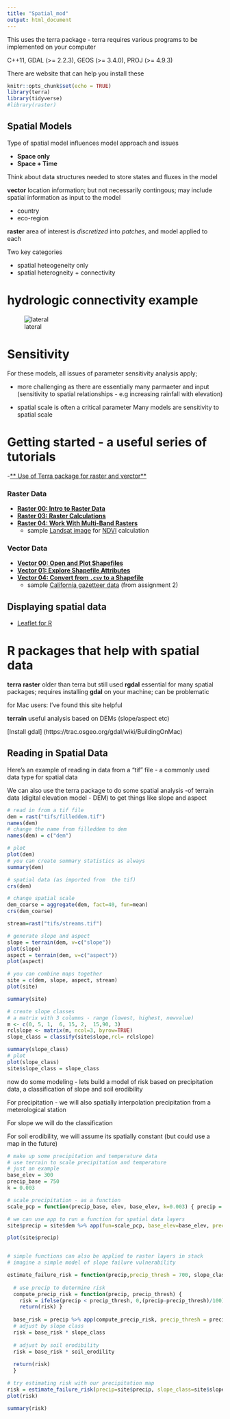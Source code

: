 ```yaml
---
title: "Spatial_mod"
output: html_document
---
```


This uses the terra package - terra requires various programs to be implemented on your computer

C++11, GDAL (>= 2.2.3), GEOS (>= 3.4.0), PROJ (>= 4.9.3)

There are website that can help you install these

```r
knitr::opts_chunk$set(echo = TRUE)
library(terra)
library(tidyverse)
#library(raster)
```

## Spatial Models

Type of spatial model influences  model approach and issues

* **Space only**
* **Space + Time**

Think about data structures needed to store states and fluxes in the model

**vector**
  location information; but not necessarily contingous; may include spatial information as input to the model
  
* country
* eco-region
    
**raster**
  area of interest is *discretized* into *patches*, and model applied to each 

Two key categories

* spatial heteogeneity only
* spatial heterogneity + connectivity 

# hydrologic connectivity example
![lateral](hydro_lateral.jpeg)

# Sensitivity

For these models, all issues of parameter sensitivity analysis apply; 

  * more challenging as there are essentially many parmaeter and input (sensitivity to spatial relationships - e.g increasing rainfall with elevation)
  
  * spatial scale is often a critical parameter 
  Many models are sensitivity to spatial scale
  
  
  
# Getting started - a useful series of tutorials

-[** Use of Terra package for raster and verctor**](https://rspatial.org/terra/spatial/8-rastermanip.html)

### Raster Data

- [**Raster 00: Intro to Raster Data**](http://neondataskills.org/R/Introduction-to-Raster-Data-In-R/)
- [**Raster 03: Raster Calculations**](http://neondataskills.org/R/Raster-Calculations-In-R/)
- [**Raster 04: Work With Multi-Band Rasters**](http://neondataskills.org/R/Multi-Band-Rasters-In-R/)
    - sample [Landsat image](Landsat7.tif) for [NDVI](https://earthobservatory.nasa.gov/Features/MeasuringVegetation/) calculation

### Vector Data

- [**Vector 00: Open and Plot Shapefiles**](http://neondataskills.org/R/open-shapefiles-in-R/)
- [**Vector 01: Explore Shapefile Attributes**](http://neondataskills.org/R/shapefile-attributes-in-R/)
- [**Vector 04: Convert from `.csv` to a Shapefile**](http://neondataskills.org/R/csv-to-shapefile-R/)
    - sample [California gazetteer data](CA.csv) (from assignment 2)

## Displaying spatial data

- [Leaflet for R](https://rstudio.github.io/leaflet)

# R packages that help with spatial data

**terra**
**raster** older than terra but still used
**rgdal**
  essential for many spatial packages; requires installing **gdal** on your machine; can be problematic 
  
  for Mac users: I've found this site helpful
  
**terrain**
  useful analysis based on DEMs (slope/aspect etc)
  
[Install gdal]  (https://trac.osgeo.org/gdal/wiki/BuildingOnMac)






## Reading in Spatial Data

Here's an example of reading in data from a "tif" file - a commonly used data type for spatial data

We can also use the terra package to do some spatial analysis -of terrain data (digital elevation model - DEM) to get things like slope and aspect

```r

# read in from a tif file
dem = rast("tifs/filleddem.tif")
names(dem)
# change the name from filleddem to dem
names(dem) = c("dem")

# plot
plot(dem)
# you can create summary statistics as always
summary(dem)

# spatial data (as imported from  the tif)
crs(dem)

# change spatial scale
dem_coarse = aggregate(dem, fact=40, fun=mean)
crs(dem_coarse)

stream=rast("tifs/streams.tif")

# generate slope and aspect
slope = terrain(dem, v=c("slope"))
plot(slope)
aspect = terrain(dem, v=c("aspect"))
plot(aspect)

# you can combine maps together
site = c(dem, slope, aspect, stream)
plot(site)

summary(site)

# create slope classes
# a matrix with 3 columns - range (lowest, highest, newvalue)
m <- c(0, 5, 1,  6, 15, 2,  15,90, 3)
rclslope <- matrix(m, ncol=3, byrow=TRUE)
slope_class = classify(site$slope,rcl= rclslope)

summary(slope_class)
# plot 
plot(slope_class)
site$slope_class = slope_class
```

now do some modeling - lets build a model of risk based on precipitation data, a classification of slope and soil erodibility

For precipitation - we will also spatially interpolation precipitation from a meterological station

For slope we will do the classification

For soil erodibility, we will assume its spatially constant (but could use a map in the future)

```r

# make up some precipitation and temperature data
# use terrain to scale precipitation and temperature
# just an example
base_elev = 300
precip_base = 750
k = 0.003

# scale precipitation - as a function
scale_pcp = function(precip_base, elev, base_elev, k=0.003) { precip = ((elev-base_elev)*k+1)*precip_base; return(precip)}

# we can use app to run a function for spatial data layers
site$precip = site$dem %>% app(fun=scale_pcp, base_elev=base_elev, precip_base=precip_base)

plot(site$precip)


# simple functions can also be applied to raster layers in stack
# imagine a simple model of slope failure vulnerability

estimate_failure_risk = function(precip,precip_thresh = 700, slope_class,soil_erodility=1) {
  
  # use precip to determine risk
  compute_precip_risk = function(precip, precip_thresh) {
    risk = ifelse(precip < precip_thresh, 0,(precip-precip_thresh)/100)
    return(risk) }
  
  base_risk = precip %>% app(compute_precip_risk, precip_thresh = precip_thresh)
  # adjust by slope class
  risk = base_risk * slope_class
  
  # adjust by soil erodibility
  risk = base_risk * soil_erodility
  
  return(risk)
  }

# try estimating risk with our precipitation map
risk = estimate_failure_risk(precip=site$precip, slope_class=site$slope_class)
plot(risk)

summary(risk)

```


